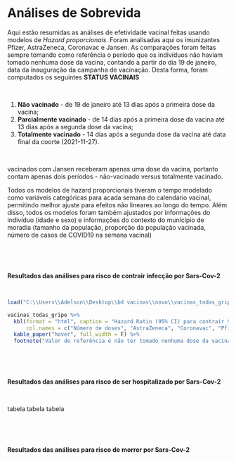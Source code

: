 # Análises de Sobrevida {-}




Aqui estão resumidas as análises de efetividade vacinal feitas usando modelos de *Hazard proporcionais*. Foram analisadas aqui os imunizantes Pfizer, AstraZeneca, Coronavac e Jansen. As comparações foram feitas sempre tomando como referência o período que os indivíduos não haviam tomado nenhuma dose da vacina, contando a partir do dia 19 de janeiro, data da inauguração da campanha de vacinação. Desta forma, foram computados os seguintes **STATUS VACINAIS**

<p>&nbsp;</p>

1. **Não vacinado** - de 19 de janeiro até 13 dias após a primeira dose da vacina;
2. **Parcialmente vacinado** - de 14 dias após a primeira dose da vacina até 13 dias após a segunda dose da vacina;
3. **Totalmente vacinado** - 14 dias após a segunda dose da vacina até data final da coorte (2021-11-27).

<p>&nbsp;</p>

vacinados com Jansen receberam apenas uma dose da vacina, portanto contam apenas dois períodos - não-vacinado versus totalmente vacinado.

Todos os modelos de hazard proporcionais tiveram o tempo modelado como variáveis categóricas para acada semana do calendário vacinal, permitindo melhor ajuste para efeitos não lineares ao longo do tempo. Além disso, todos os modelos foram também ajustados por informações do indivíduo (idade e sexo) e informações do contexto do município de moradia (tamanho da população, proporção da população vacinada, número de casos de COVID19 na semana vacinal)

<p>&nbsp;</p>
<p>&nbsp;</p>

**Resultados das análises para risco de contrair infecção por Sars-Cov-2**

<p>&nbsp;</p>

```r

load("C:\\Users\\Adelson\\Desktop\\bd vacinas\\novo\\vacinas_todas_gripe.RData")

vacinas_todas_gripe %>% 
  kbl(format = "html", caption = "Hazard Ratio (95% CI) para contrair Síndrome Gripal por SarsCov2 no estado do Rio de Janeiro, de acordo com o estado vacinal dos indivíduos imunizados exclusivamente com AstraZeneca, Coronavac, Pfizer e Jansen entre Janeiro a Novembro de 2021.", 
      col.names = c("Número de doses", "AstraZeneca", "Coronavac", "Pfizer", "Jansen")) %>% 
  kable_paper("hover", full_width = F) %>%
  footnote("Valor de referência é não ter tomado nenhuma dose da vacina.", "vacinados com Jansen receberam apenas uma dose da vacina", "Todos os modelos de hazar proporcionais tiveram o tempo modelado como variáveis categóricas para acada semana do calendário vacinal, \npermitindo melhor ajuste para efeitos não lineares ao longo do tempo. Além disso, todos os modelos foram também ajustados por informações \ndo indivíduo (idade e sexo) e informações do contexto do município de moradia (tamanho da população, proporção da população vacinada, \nnúmero de casos de COVID19 na semana vacinal)")

```


<p>&nbsp;</p>
<p>&nbsp;</p>
**Resultados das análises para risco de ser hospitalizado por Sars-Cov-2**
<p>&nbsp;</p>

tabela
tabela
tabela

<p>&nbsp;</p>
<p>&nbsp;</p>
**Resultados das análises para risco de morrer por Sars-Cov-2**
<p>&nbsp;</p>

